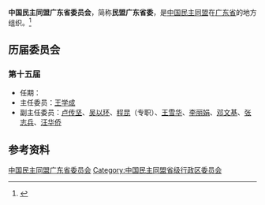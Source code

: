 {{Infobox PRCG
|机构名称 = 中国民主同盟广东省委员会
|标志1    =
|格言1    =
|届数     = 十五
|任期始   = 
|任期终   =
|职位1    = 主任委员
|人员1    = [[王学成|王学成]]
|职位2    = 副主任委员
|人员2    = [[卢传坚|卢传坚]]、[[吴以环|吴以环]]、[[程昆|程昆]]（专职）、[[王雪华|王雪华]]、[[李丽娟|李丽娟]]、[[邓文基|邓文基]]、[[张志兵|张志兵]]、[[汪华侨|汪华侨]]
|人数2    =
|职位3    = 
|人员3    = 
|组织法规 = 中国民主同盟章程
|上级机构 = [[中国民主同盟中央委员会|中国民主同盟中央委员会]]
|机构类型 = [[民主党派|民主党派]][[中国一级行政区|省级行政区]][[委员会|委员会]]
|行政级别 = 正厅级
|场所1    = 
|地址1    = 
|邮编1    = 
|电话1    = 
|官网1    = {{url|http://www.gdmm.org.cn/}}
}}
'''中国民主同盟广东省委员会'''，简称'''民盟广东省委'''，是[[中国民主同盟|中国民主同盟]]在[[广东省|广东省]]的地方组织。<ref>{{Cite book|title=中华人民共和国职官志|author=何虎生, 李耀东, 向常福主编|publisher=中国社会出版社|year=2003|isbn=9787800883934|location=北京|pages=}}</ref>

== 历届委员会 ==
=== 第十五届 ===
* 任期：
* 主任委员：[[王学成|王学成]]
* 副主任委员：[[卢传坚|卢传坚]]、[[吴以环|吴以环]]、[[程昆|程昆]]（专职）、[[王雪华|王雪华]]、[[李丽娟|李丽娟]]、[[邓文基|邓文基]]、[[张志兵|张志兵]]、[[汪华侨|汪华侨]]

== 参考资料 ==
{{reflist}}

{{中华人民共和国各省级行政区|委员会|中国民主同盟|仅内地=yes}}

{{Authority control}}
[[Category:中国民主同盟广东省委员会|]]
[[Category:中国民主同盟省级行政区委员会|Category:中国民主同盟省级行政区委员会]]